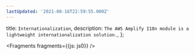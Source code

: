 ```yaml
---
lastUpdated: '2021-08-16T22:59:55.000Z'
---
```

  title: `Internationalization`,
  description: `The AWS Amplify I18n module is a lightweight internationalization solution.`,
};


<Fragments fragments={{js: js0}} />
